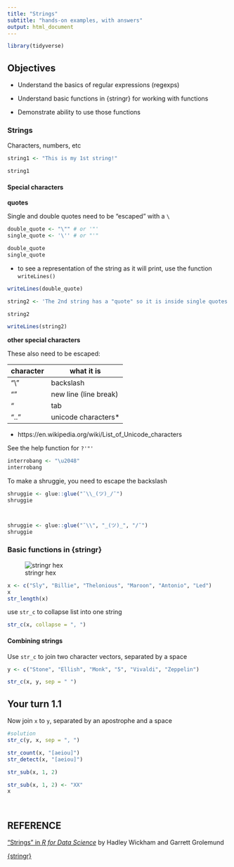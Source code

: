 ```yaml
---
title: "Strings"
subtitle: "hands-on examples, with answers"
output: html_document
---
```


<!-- 
This file by Martin Monkman is licensed under a Creative Commons Attribution 4.0 International License (https://creativecommons.org/licenses/by/4.0/). 

Some content is drawn from 

A. _R for Data Science_ by Hadley Wickham and Garrett Grolemund
-- (https://r4ds.had.co.nz/) -- which is licensed under the Creative Commons
Attribution-NonCommercial-NoDerivs 3.0 (CC BY-NC-ND 3.0 US) 


-->

```r
library(tidyverse)
```



## Objectives

* Understand the basics of regular expressions (regexps)

* Understand basic functions in {stringr} for working with functions

* Demonstrate ability to use those functions


### Strings

Characters, numbers, etc

```r

string1 <- "This is my 1st string!"

string1

```

#### Special characters

**quotes**

Single and double quotes need to be "escaped" with a `\`

```r

double_quote <- "\"" # or '"'
single_quote <- '\'' # or "'"

double_quote
single_quote

```


* to see a representation of the string as it will print, use the function `writeLines()`

```r

writeLines(double_quote)

```



```r

string2 <- 'The 2nd string has a "quote" so it is inside single quotes'

string2

writeLines(string2)

```


**other special characters**

These also need to be escaped:

| character | what it is |
| ---- | ---- |
| "\\" | backslash |
| "\n" | new line (line break) |
| "\t" | tab |
| "\u..." | unicode characters* |


* https://en.wikipedia.org/wiki/List_of_Unicode_characters

See the help function for `?'"'`

```r
interrobang <- "\u2048"
interrobang

```


To make a shruggie, you need to escape the backslash

```r
shruggie <- glue::glue("¯\\_(ツ)_/¯")
shruggie



shruggie <- glue::glue("¯\\", "_(ツ)_", "/¯")
shruggie

```





### Basic functions in {stringr}
 

![stringr hex](..\img\stringr_300.png)


```r

x <- c("Sly", "Billie", "Thelonious", "Maroon", "Antonio", "Led")
x
str_length(x) 

```


use `str_c` to collapse list into one string

```r

str_c(x, collapse = ", ")

```

#### Combining strings

Use `str_c` to join two character vectors, separated by a space


```r


y <- c("Stone", "Ellish", "Monk", "5", "Vivaldi", "Zeppelin")

str_c(x, y, sep = " ")

```

## Your turn 1.1

Now join `x` to `y`, separated by an apostrophe and a space

```r

#solution
str_c(y, x, sep = ", ")


```



```r

str_count(x, "[aeiou]")
str_detect(x, "[aeiou]")

```





```r


str_sub(x, 1, 2)  

str_sub(x, 1, 2) <- "XX"
x




```



## REFERENCE

["Strings" in _R for Data Science_](https://r4ds.had.co.nz/strings.html) by Hadley Wickham and Garrett Grolemund

[{stringr}](https://stringr.tidyverse.org/)

